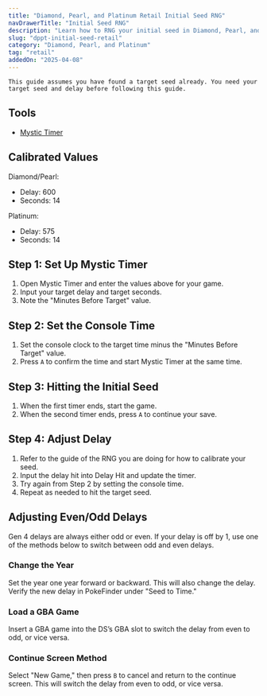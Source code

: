 ```yaml
---
title: "Diamond, Pearl, and Platinum Retail Initial Seed RNG"
navDrawerTitle: "Initial Seed RNG"
description: "Learn how to RNG your initial seed in Diamond, Pearl, and Platinum on a physical console"
slug: "dppt-initial-seed-retail"
category: "Diamond, Pearl, and Platinum"
tag: "retail"
addedOn: "2025-04-08"
---
```


```
This guide assumes you have found a target seed already. You need your target seed and delay before following this guide.
```

## Tools

- [Mystic Timer](/mystic-timer)

## Calibrated Values

Diamond/Pearl:

- Delay: 600
- Seconds: 14

Platinum:

- Delay: 575
- Seconds: 14

## Step 1: Set Up Mystic Timer

1. Open Mystic Timer and enter the values above for your game.
2. Input your target delay and target seconds.
3. Note the "Minutes Before Target" value.

## Step 2: Set the Console Time

1. Set the console clock to the target time minus the "Minutes Before Target" value.
2. Press `A` to confirm the time and start Mystic Timer at the same time.

## Step 3: Hitting the Initial Seed

1. When the first timer ends, start the game.
2. When the second timer ends, press `A` to continue your save.

## Step 4: Adjust Delay

1. Refer to the guide of the RNG you are doing for how to calibrate your seed.
2. Input the delay hit into Delay Hit and update the timer.
3. Try again from Step 2 by setting the console time.
4. Repeat as needed to hit the target seed.

## Adjusting Even/Odd Delays

Gen 4 delays are always either odd or even. If your delay is off by 1, use one of the methods below to switch between odd and even delays.

### Change the Year

Set the year one year forward or backward. This will also change the delay. Verify the new delay in PokeFinder under "Seed to Time."

### Load a GBA Game

Insert a GBA game into the DS’s GBA slot to switch the delay from even to odd, or vice versa.

### Continue Screen Method

Select "New Game," then press `B` to cancel and return to the continue screen. This will switch the delay from even to odd, or vice versa.
